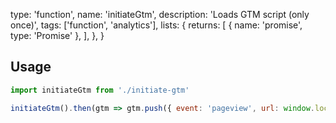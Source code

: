   type: 'function',
  name: 'initiateGtm',
  description: 'Loads GTM script (only once)',
  tags: ['function', 'analytics'],
  lists: {
    returns: [
      { name: 'promise', type: 'Promise<Alooma>' },
    ],
  },
}

## Usage

```js
import initiateGtm from './initiate-gtm'

initiateGtm().then(gtm => gtm.push({ event: 'pageview', url: window.location.href }))
```
